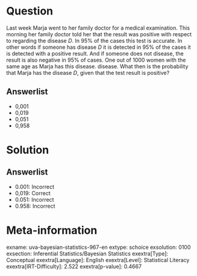 Question
========

Last week Marja went to her family doctor for a medical examination. This morning her family doctor told her that the result was positive with respect to regarding the disease *D*. In 95% of the cases this test is accurate. In other words if someone has disease *D* it is detected in 95% of the cases it is detected with a positive result. And if someone does not disease, the result is also negative in 95% of cases. One out of 1000 women with the same age as Marja has this disease. disease. What then is the probability that Marja has the disease *D*, given that the test result is positive?

Answerlist
----------

* 0,001
* 0,019
* 0,051
* 0,958

Solution
========

Answerlist
----------

* 0.001: Incorrect
* 0,019: Correct
* 0.051: Incorrect
* 0.958: Incorrect

Meta-information
================
exname: uva-bayesian-statistics-967-en
extype: schoice
exsolution: 0100
exsection: Inferential Statistics/Bayesian Statistics
exextra[Type]: Conceptual
exextra[Language]: English
exextra[Level]: Statistical Literacy
exextra[IRT-Difficulty]: 2.522
exextra[p-value]: 0.4667
